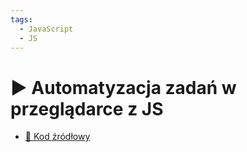 ```yaml
---
tags:
  - JavaScript
  - JS
---
```



# ▶️ Automatyzacja zadań w przeglądarce z JS

<VimeoPlayer videoId="770683742" />

- [💾 Kod źródłowy](https://gist.github.com/adrianbienias/42339b3802bd6fdcef6e88d4a1eebc2a)
